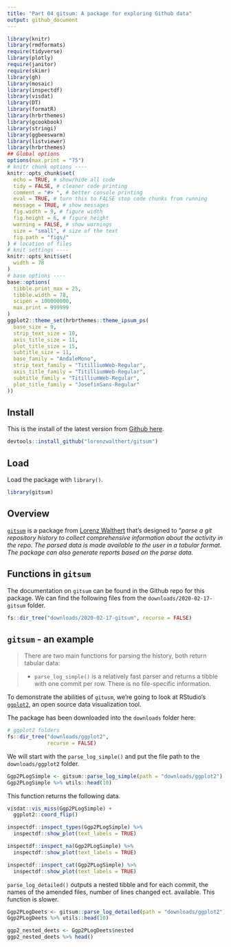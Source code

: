 ```yaml
---
title: "Part 04 gitsum: A package for exploring Github data"
output: github_document
---
```


```r
library(knitr)
library(rmdformats)
require(tidyverse)
library(plotly)
require(janitor)
require(skimr)
library(gh)
library(mosaic)
library(inspectdf)
library(visdat)
library(DT)
library(formatR)
library(hrbrthemes)
library(gcookbook)
library(stringi)
library(ggbeeswarm)
library(listviewer)
library(hrbrthemes)
## Global options
options(max.print = "75")
# knitr chunk options ----
knitr::opts_chunk$set(
  echo = TRUE, # show/hide all code
  tidy = FALSE, # cleaner code printing
  comment = "#> ", # better console printing
  eval = TRUE, # turn this to FALSE stop code chunks from running
  message = TRUE, # show messages
  fig.width = 9, # figure width
  fig.height = 6, # figure height
  warning = FALSE, # show warnings
  size = "small", # size of the text
  fig.path = "figs/"
) # location of files
# knit settings ----
knitr::opts_knit$set(
  width = 78
)
# base options ----
base::options(
  tibble.print_max = 25,
  tibble.width = 78,
  scipen = 100000000,
  max.print = 999999
)
ggplot2::theme_set(hrbrthemes::theme_ipsum_ps(
  base_size = 9,
  strip_text_size = 10,
  axis_title_size = 11,
  plot_title_size = 15,
  subtitle_size = 11,
  base_family = "AndaleMono",
  strip_text_family = "TitilliumWeb-Regular",
  axis_title_family = "TitilliumWeb-Regular",
  subtitle_family = "TitilliumWeb-Regular",
  plot_title_family = "JosefinSans-Regular"
))
```

## Install

This is the install of the latest version from [Github here](https://lorenzwalthert.github.io/gitsum/). 

```r
devtools::install_github("lorenzwalthert/gitsum")
```

## Load

Load the package with `library()`.

```r
library(gitsum)
```

## Overview 

[`gitsum`](https://lorenzwalthert.github.io/gitsum/) is a package from [Lorenz Walthert](https://github.com/lorenzwalthert) that's designed to "*parse a git repository history to collect comprehensive information about the activity in the repo. The parsed data is made available to the user in a tabular format. The package can also generate reports based on the parse data.*

## Functions in `gitsum`

The documentation on `gitsum` can be found in the Github repo for this package. We can find the following files from the `downloads/2020-02-17-gitsum` folder. 

```r
fs::dir_tree("downloads/2020-02-17-gitsum", recurse = FALSE)
```

## `gitsum` - an example

> There are two main functions for parsing the history, both return tabular data:

> - `parse_log_simple()` is a relatively fast parser and returns a tibble with one commit per row. There is no file-specific information.

To demonstrate the abilities of `gitusm`, we're going to look at RStudio's [`ggplot2`](https://ggplot2.tidyverse.org/), an open source data visualization tool. 

The package has been downloaded into the `downloads` folder here: 

```r
# ggplot2 folders 
fs::dir_tree("downloads/ggplot2", 
             recurse = FALSE)
```

We will start with the `parse_log_simple()` and put the file path to the `downloads/ggplot2` folder. 

```r
Ggp2PLogSimple <- gitsum::parse_log_simple(path = "downloads/ggplot2")
Ggp2PLogSimple %>% utils::head(10)
```

This function returns the following data. 

```r
visdat::vis_miss(Ggp2PLogSimple) +
  ggplot2::coord_flip()
```


```r
inspectdf::inspect_types(Ggp2PLogSimple) %>% 
  inspectdf::show_plot(text_labels = TRUE)
```

```r
inspectdf::inspect_na(Ggp2PLogSimple) %>% 
  inspectdf::show_plot(text_labels = TRUE)
```

```r
inspectdf::inspect_cat(Ggp2PLogSimple) %>% 
  inspectdf::show_plot(text_labels = TRUE)
```


`parse_log_detailed()` outputs a nested tibble and for each commit, the names of the amended files, number of lines changed ect. available. This function is slower.

```r
Ggp2PLogDeets <- gitsum::parse_log_detailed(path = "downloads/ggplot2")
Ggp2PLogDeets %>% utils::head(10)
```

```r
ggp2_nested_deets <- Ggp2PLogDeets$nested
ggp2_nested_deets %>% head()
```



